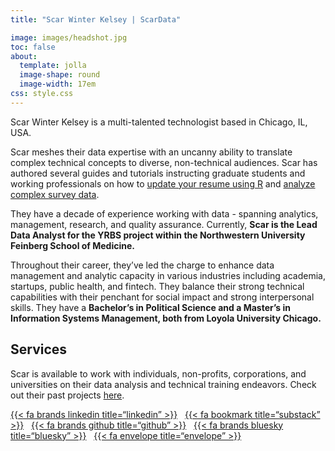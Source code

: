 ```yaml
---
title: "Scar Winter Kelsey | ScarData"

image: images/headshot.jpg
toc: false
about: 
  template: jolla
  image-shape: round
  image-width: 17em
css: style.css
---
```


Scar Winter Kelsey is a multi-talented technologist based in Chicago, IL, USA.

Scar meshes their data expertise with an uncanny ability to translate complex technical concepts to diverse, non-technical audiences. Scar has authored several guides and tutorials instructing graduate students and working professionals on how to [update your resume using R](https://docs.google.com/presentation/d/1BL4XwjZAxTundKNl0gSqiyE8gPyLqnMoGcook-p8w-M/edit?usp=sharing) and [analyze complex survey data](https://drive.google.com/file/d/1buEWnRuy73skT0SfZ3DCiglhSewA0ROK/view?usp=sharing).

They have a decade of experience working with data - spanning analytics, management, research, and quality assurance. Currently, **Scar is the Lead Data Analyst for the YRBS project within the Northwestern University Feinberg School of Medicine.**

Throughout their career, they’ve led the charge to enhance data management and analytic capacity in various industries including academia, startups, public health, and fintech. They balance their strong technical capabilities with their penchant for social impact and strong interpersonal skills. They have a **Bachelor’s in Political Science and a Master’s in Information Systems Management, both from Loyola University Chicago.**

## Services

Scar is available to work with individuals, non-profits, corporations, and universities on their data analysis and technical training endeavors. Check out their past projects [here](projects.qmd).

::: {#landing-icons}
[{{< fa brands linkedin title="linkedin" >}}](https://www.linkedin.com/in/scar-wk/){target="_blank"}   [{{< fa bookmark title="substack" >}}](https://www.scarthedatavillain.substack.com/){target="_blank"}   [{{< fa brands github title="github" >}}](https://github.com/scarwintercodes){target="_blank"}   [{{< fa brands bluesky title="bluesky" >}}](https://bsky.app/profile/scardata.bsky.social){target="_blank"}   [{{< fa envelope title="envelope" >}}](mailto:scardata@gmail.com)
:::
